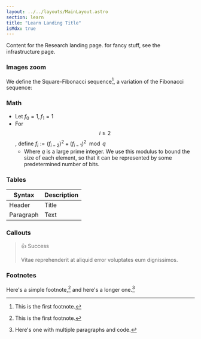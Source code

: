 ```yaml
---
layout: ../../layouts/MainLayout.astro
section: learn
title: "Learn Landing Title"
isMdx: true
---
```



Content for the Research landing page. for fancy stuff, see the infrastructure page.

### Images zoom

<ClickToZoom src={priceAggr} />

We define the Square-Fibonacci sequence[^1], a variation of the Fibonacci sequence:

### Math

- Let $f_0 = 1, f_1 = 1$
- For $$i \geq 2$$, define $f_{i} := (f_{i-2})^2 + (f_{i-1})^2 \mod q$
  - Where $q$ is a large prime integer. We use this modulus to bound the size of each element, so that it can be represented by some predetermined number of bits.

### Tables

| Syntax    | Description |
| --------- | ----------- |
| Header    | Title       |
| Paragraph | Text        |

### Callouts

> 👍 Success
>
> Vitae reprehenderit at aliquid error voluptates eum dignissimos.

### Footnotes

Here's a simple footnote,[^1] and here's a longer one.[^bignote]

[^1]: This is the first footnote.
[^bignote]: Here's one with multiple paragraphs and code.
